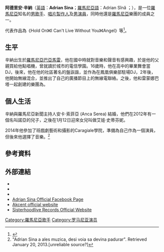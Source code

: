 {{multiple issues|
{{advert|time=2016-02-02T15:07:11+00:00}}
{{autobiography|time=2016-02-02T15:07:11+00:00}}
{{expand|time=2016-02-02T15:07:11+00:00}}

}}
{{藝人
| type=男歌手
| 图片     =Adi Sina Performing.jpg
| 图片尺寸 = 250px
| 图片简介 = 阿德里安·辛納
| 姓名     = 阿德里安·辛納
| 英文名   = Adrian Sina
| 国籍     = {{羅馬尼亞}}
| 民族     = 羅馬尼亞白人
| 出生日期 = {{Birth date and age|1977|4|18}}
| 出生地点 = [[羅馬尼亞|羅馬尼亞]][[巴亞馬雷|巴亞馬雷]]
| 职业     = 音樂家、DJ、唱片製作人、演員、歌手、詞曲作者、電台DJ、藝人
| 语言     = [[英语|英语]]、[[羅馬尼亞語|羅馬尼亞語]]
| 活跃年代 = 1999年至今
| 網站 = {{url|www.adriansina.com/}}
|羅馬拼音 = Adrian Sînă|代表作 = That's My Name、My Passion、Amor Gitana、Love Stoned、Kamelia、Dilemma、Stay With 、MeKing of DiscoKylie、Boracay、Feelings on 、FireFaina、Andale|相關團體 = Akcent, Ramona Barta, Marius|兒女 = 諾亞}}

'''阿德里安·辛納'''（[[英語|英語]]：'''Adrian Sina'''；[[羅馬尼亞語|羅馬尼亞語]]：Adrian Sînă ；{{bd|1977年|4月18日|||}}），是一位[[羅馬尼亞|羅馬尼亞]]知名的[[男歌手|男歌手]]、[[唱片製作人|唱片製作人]]及[[男演員|男演員]]，同時他還是[[羅馬尼亞|羅馬尼亞]]樂團{{le|Akcent|Akcent}}的成員之一。

代表作品為《Hold On》《I Can't Live Without You》《Angel》等<ref>{{Cite web |url=http://www.urban.ro/muzica/then---now-adrian-sina/ |title=Then & now: Adrian Sina |access-date=2016-03-04 |archive-date=2018-03-08 |archive-url=https://web.archive.org/web/20180308232358/http://www.urban.ro/muzica/then---now-adrian-sina/ |dead-url=no }}</ref>。

==生平==
辛納出生於[[羅馬尼亞|羅馬尼亞]][[巴亞馬雷|巴亞馬雷]]，他在國中時就對音樂和聲音有感興趣，於是他的父親買給他點唱機，曾就讀於城市的電信學園。16歲時，他在高中的畢業舞會當DJ，後來，他在他的社區著名的盤詼諧，並作為在鳳凰俱樂部駐場DJ，2年後，他開始無線混合，並推出了自己的廣播節目上的無線電聯絡。之後，他和雷蒙娜巴塔一起創建的樂團為{{le|Akcent|Akcent}}。

==個人生活==
辛納與羅馬尼亞新聞主持人安卡·索菲亞 (Anca Serea) 結婚，他們在2012年有一個名叫諾亞的兒子，之後在1月12日迎來女兒叫做艾娃·史蒂芬妮。

2014年他參加了班戲劇藝術和攝影的Caragiale學院，準備為自己作為一個演員，但後來他選擇了音樂。<ref> "Adrian Sina a ales muzica, desi voia sa devina padurar". Retrieved January 20, 2013.[unreliable source?]</ref>

== 參考資料 ==
{{reflist}}

== 外部連結 ==
* {{YouTube|u=SisterhoodLiveRecord|{{PAGENAMEBASE}}}}
* {{YouTube|u=adriansinaworld|{{PAGENAMEBASE}}}}
* {{Twitter|adriansina}}
*[http://www.facebook.com/adriansinaofficial Adrian Sina Official Facebook Page] {{Wayback|url=http://www.facebook.com/adriansinaofficial |date=20210218131433 }}
*[http://www.akcentonline.com Akcent official website] {{Wayback|url=http://www.akcentonline.com/ |date=20060314155618 }}
*[http://www.sisterhoodliverecords.com Sisterhoodlive Records Official Website] {{Wayback|url=http://www.sisterhoodliverecords.com/ |date=20130908080611 }}

[[Category:羅馬尼亞歌手|Category:羅馬尼亞歌手]]
[[Category:罗马尼亚演员|Category:罗马尼亚演员]]